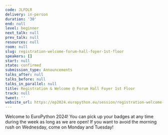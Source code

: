```yaml
---
code: JLFDLR
delivery: in-person
duration: '30'
end: null
level: beginner
next_talk: null
prev_talk: null
resources: null
room: null
slug: registration-welcome-forum-hall-foyer-1st-floor
speakers: []
start: null
state: confirmed
submission_type: Announcements
talks_after: null
talks_before: null
talks_in_parallel: null
title: Registration & Welcome @ Forum Hall Foyer 1st Floor
track: null
tweet: ''
website_url: https://ep2024.europython.eu/session/registration-welcome-forum-hall-foyer-1st-floor
---
```


Welcome to EuroPython 2024! You can pick up your badges at any time during the week as long as we are open! If you want to avoid the morning rush on Wednesday, come on Monday and Tuesday!
